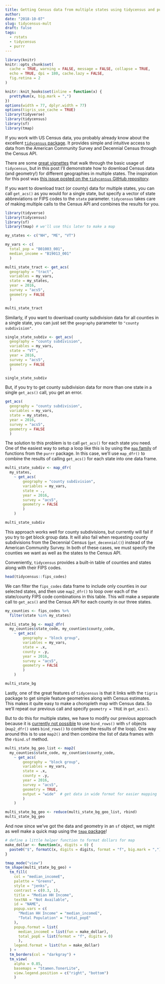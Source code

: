 ```yaml
---
title: Getting Census data from multiple states using tidycensus and purrr
author:
date: "2018-10-07"
slug: tidycensus-mult
draft: false
tags:
  - rstats
  - tidycensus
  - purrr
---
```


```r
library(knitr)
knitr::opts_chunk$set(
  cache = TRUE, warning = FALSE, message = FALSE, collapse = TRUE,
  echo = TRUE, dpi = 180, cache.lazy = FALSE,
  fig.retina = 2
)

knitr::knit_hooks$set(inline = function(x) {
  prettyNum(x, big.mark = ",")
})
options(width = 77, dplyr.width = 77)
options(tigris_use_cache = TRUE)
library(tidyverse)
library(tidycensus)
library(sf)
library(tmap)
```

If you work with US Census data, you probably already know about the excellent [`tidycensus` package](https://walkerke.github.io/tidycensus/). It provides simple and intuitive access to data from the American Community Survey and Decennial Census through the Census API.

There are some [great vignettes](https://walkerke.github.io/tidycensus/articles/basic-usage.html) that walk through the basic usage of `tidycensus`, but in this post I'll demonstrate how to download Census data (and geometry!) for different geographies in multiple states. The inspiration for this post was [this issue posted on the `tidycensus` GitHub repository](https://github.com/walkerke/tidycensus/issues/121). 

If you want to download tract (or county) data for multiple states, you can call `get_acs()` as you would for a single state, but specify a vector of state abbreviations or FIPS codes to the `state` parameter. `tidycensus` takes care of making multiple calls to the Census API and combines the results for you.

```r
library(tidyverse)
library(tidycensus)
library(sf)
library(tmap) # we'll use this later to make a map

my_states <- c("NH", "ME", "VT")

my_vars <- c(
  total_pop = "B01003_001",
  median_income = "B19013_001"
  )

multi_state_tract <- get_acs(
  geography = "tract",
  variables = my_vars,
  state = my_states,
  year = 2016,
  survey = "acs5",
  geometry = FALSE
  )

multi_state_tract
```

Similarly, if you want to download county subdivision data for all counties in a single state, you can just set the `geography` parameter to `"county subdivision"`.

```r
single_state_subdiv <- get_acs(
  geography = "county subdivision",
  variables = my_vars,
  state = "VT",
  year = 2016,
  survey = "acs5",
  geometry = FALSE
  )

single_state_subdiv
```

But, if you try to get county subdivision data for more than one state in a single `get_acs()` call, you get an error.

```r
get_acs(
  geography = "county subdivision",
  variables = my_vars,
  state = my_states,
  year = 2016,
  survey = "acs5",
  geometry = FALSE
  )
```

The solution to this problem is to call `get_acs()` for each state you need. One of the easiest way to setup a loop like this is by using the [`map` family](https://purrr.tidyverse.org/reference/map.html) of functions from the `purrr` package. In this case, we'll use `map_dfr()` to combine the results of calling `get_acs()` for each state into one data frame.

```r
multi_state_subdiv <- map_dfr(
  my_states,
    ~ get_acs(
        geography = "county subdivision",
        variables = my_vars,
        state = .,
        year = 2016,
        survey = "acs5",
        geometry = FALSE
        )
    )

multi_state_subdiv
```

This approach works well for county subdivisions, but currently will fail if you try to get block group data. It will also fail when requesting county subdivisions from the Decennial Census (`get_decennial()`) instead of the American Community Survey. In both of these cases, we must specify the counties we want as well as the states to the Census API.

Conveniently, `tidycensus` provides a built-in table of counties and states along with their FIPS codes.

```r
head(tidycensus::fips_codes)
```

We can filter the `fips_codes` data frame to include only counties in our selected states, and then use `map2_dfr()` to loop over each of the state/county FIPS code combinations in this table. This will make a separate call to `get_acs()` and the Census API for each county in our three states.

```r
my_counties <- fips_codes %>%
  filter(state %in% my_states)

multi_state_bg <- map2_dfr(
  my_counties$state_code, my_counties$county_code,
    ~ get_acs(
        geography = "block group",
        variables = my_vars,
        state = .x,
        county = .y,
        year = 2016,
        survey = "acs5",
        geometry = FALSE
        )
    )

multi_state_bg
```

Lastly, one of the great features of `tidycensus` is that it links with the `tigris` package to get simple feature geometries along with Census estimates. This makes it quite easy to make a choropleth map with Census data. So we'll repeat our previous call and specify `geometry = TRUE` in `get_acs()`.

But to do this for multiple states, we have to modify our previous approach because it is [currently not possible](https://github.com/r-spatial/mapedit/issues/46) to use `bind_rows()` with `sf` objects (`map2_dfr()` uses `bind_rows()` to combine the results of the loop). One way around this is to use `map2()` and then combine the list of data frames with the `rbind.sf` method.

```r
multi_state_bg_geo_list <- map2(
  my_counties$state_code, my_counties$county_code,
    ~ get_acs(
        geography = "block group",
        variables = my_vars,
        state = .x,
        county = .y,
        year = 2016,
        survey = "acs5",
        geometry = TRUE,
        output = "wide"  # get data in wide format for easier mapping
        )
    )
```
```r
multi_state_bg_geo <- reduce(multi_state_bg_geo_list, rbind)
multi_state_bg_geo

```

And now since we've got the data and geometry in an `sf` object, we might as well make a quick map using the [`tmap` package](https://cran.r-project.org/web/packages/tmap/vignettes/tmap-getstarted.html)!

```r
# define a little helper function to format dollars for map
make_dollar <- function(x, digits = 0) {
  paste0("$", formatC(x, digits = digits, format = "f", big.mark = ","))
}

tmap_mode("view")
tm_shape(multi_state_bg_geo) +
  tm_fill(
    col = "median_incomeE",
    palette = "Greens",
    style = "jenks",
    contrast = c(0.3, 1),
    title = "Median HH Income",
    textNA = "Not Available",
    id = "NAME",
    popup.vars = c(
      "Median HH Income" = "median_incomeE",
      "Total Population" = "total_popE"
    ),
    popup.format = list(
      median_incomeE = list(fun = make_dollar),
      total_popE = list(format = "f", digits = 0)
      ),
    legend.format = list(fun = make_dollar)
  ) +
  tm_borders(col = "darkgray") +
  tm_view(
    alpha = 0.85,
    basemaps = "Stamen.TonerLite",
    view.legend.position = c("right", "bottom")
    )
```